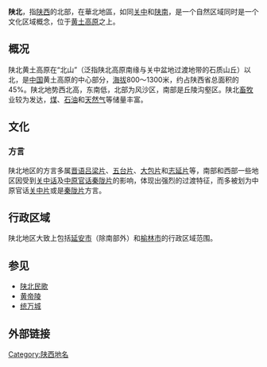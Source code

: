 {{Unreferenced|time=2022-02-20T12:52:42+00:00}}
{{NoteTA
|G1=Unit
}}
'''陕北'''，指[[陕西|陕西]]的北部，在華北地區，如同[[关中|关中]]和[[陕南|陕南]]，是一个自然区域同时是一个文化区域概念，位于[[黄土高原|黄土高原]]之上。

== 概况 ==
陕北黄土高原在“北山”（泛指陕北高原南缘与关中盆地过渡地带的石质山丘）以北，是[[中国|中国]]黄土高原的中心部分，[[海拔|海拔]]800～1300米，约占陕西省总面积的45%。陕北地势西北高，东南低，北部为风沙区，南部是丘陵沟壑区。陕北[[畜牧|畜牧]]业较为发达，[[煤|煤]]、[[石油|石油]]和[[天然气|天然气]]等储量丰富。

== 文化 ==
=== 方言 ===
陕北地区的方言多属[[晋语|晋语]][[吕梁片|吕梁片]]、[[五台片|五台片]]、[[大包片|大包片]]和[[志延片|志延片]]等，南部和西部一些地区因受到[[关中话|关中话]]及[[中原官话|中原官话]][[秦陇片|秦陇片]]的影响，体现出强烈的过渡特征，而多被划为中原官话[[关中片|关中片]]或是[[秦陇片|秦陇片]]方言。

== 行政区域 ==
陕北地区大致上包括[[延安市|延安市]]（除南部外）和[[榆林市|榆林市]]的行政区域范围。

==参见==
*[[陕北民歌|陕北民歌]]
*[[黄帝陵|黄帝陵]]
*[[统万城|统万城]]

==外部链接==


[[Category:陕西地名|Category:陕西地名]]